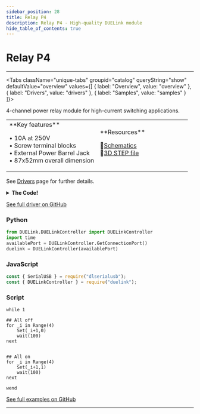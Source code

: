 ```yaml
---
sidebar_position: 28
title: Relay P4
description: Relay P4 - High-quality DUELink module
hide_table_of_contents: true
---
```



# Relay P4

<ImageSection 
  product="acrelayp4-c"
  tagline="4x 10A Relay Controller"
/>

---

<Tabs className="unique-tabs" groupid="catalog" queryString="show" defaultValue="overview"
  values={[
    {
        label: "Overview",
        value: "overview"
    },
    {
        label: "Drivers",
        value: "drivers"
    },
    {
        label: "Samples",
        value: "samples"
    }
]}>

<TabItem value="overview">

4-channel power relay module for high-current switching applications.

<table><td width='50%'>
**Key features**

• 10A at 250V<br/>
• Screw terminal blocks<br/>
• External Power Barrel Jack<br/>
• 87x52mm overall dimension<br/>

</td><td width='50%'>
**Resources**
 
📄[Schematics](/sch/gdl-acrelayp4-c.pdf)<br/>
🔩[3D STEP file](/3d/gdl-acrelayp4-c.step)<br/>
</td></table>

</TabItem>

<TabItem value="drivers">

See [Drivers](/docs/engine/drivers) page for further details.

<details>
<summary><strong>The Code!</strong></summary>

**Relay P4 Driver**

```text
##### Relay P4 Driver #####

fn DVer()
    return 1.0
fend

fn Set(i, v)
    if i < 1 || i > 4
        return
    end
    DWrite(7-i, v)
fend

####################

```

</details>

[See full driver on GitHub](https://github.com/ghi-electronics/duelink-website/tree/main/static/code/drivers)

</TabItem>

<TabItem value="samples">

### Python

```python
from DUELink.DUELinkController import DUELinkController
import time
availablePort = DUELinkController.GetConnectionPort()
duelink = DUELinkController(availablePort)
```

### JavaScript

```javascript
const { SerialUSB } = require("dlserialusb");
const { DUELinkController } = require("duelink");
```

### Script

```text
while 1

## All off
for _i in Range(4)
    Set(_i+1,0)
    wait(100)
next


## All on
for _i in Range(4)
    Set(_i+1,1)
    wait(100)
next

wend

```

[See full examples on GitHub](https://github.com/ghi-electronics/duelink-website/tree/main/static/code/samples)

</TabItem>

</Tabs>

---

<OrderSection
    product="DUELink Relay P4"
    partnumber="GDL-ACRELAYP4-C"
    price="$0.00"
/>
